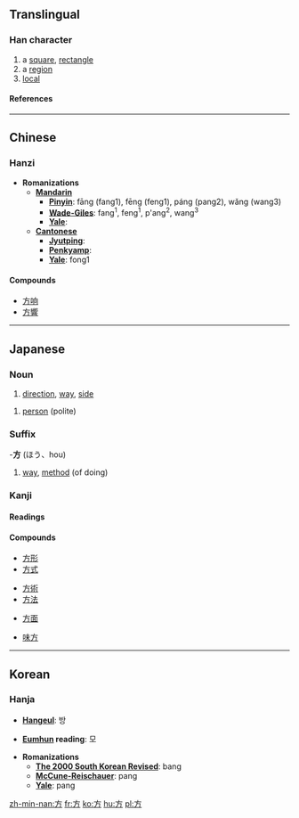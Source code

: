 ==Translingual==
===Han character===
{{Han char|rn=70|rad=方|as=00|sn=4|four=0022<sub>7</sub>|canj=卜竹尸 (YHS)}}
# a [[square]], [[rectangle]]
# a [[region]]
# [[local]]
====References====
{{Han ref|kx=0481.030|dkj=13620|dj=0842.050|hdz=32172.010|uh=65B9|ud=26041|bh=A4E8|bd=42216}}
----

==Chinese==
===Hanzi===


* '''Romanizations'''
** '''[[Mandarin]]'''
*** '''[[Pinyin]]''': fāng (fang1), fēng (feng1), páng (pang2), wǎng (wang3)
*** '''[[Wade-Giles]]''': fang<sup>1</sup>, feng<sup>1</sup>, p'ang<sup>2</sup>, wang<sup>3</sup>
*** '''[[Yale]]''': 
** '''[[Cantonese]]'''
*** '''[[Jyutping]]''':
*** '''[[Penkyamp]]''': 
*** '''[[Yale]]''': fong1

====Compounds====
*[[方响]]
*[[方響]]



----
== Japanese ==


===Noun===
{{janoun|ほう|hō}}
# [[direction]], [[way]], [[side]]

{{janoun|かた|kata}}
# [[person]] (polite)

===Suffix===
-'''方''' (ほう、hou)
# [[way]], [[method]] (of doing)

===Kanji===
{{ja-kanji|grade=2|rs=方00}}
====Readings====
{{ja-readings|on=[[ほう]] (hō)|kun=[[かた]] (kata), [[ならべる]] (naraberu), [[くらべる]] (kuraberu)}}
====Compounds====
{{top4}}
*[[方形]]
*[[方式]]
{{mid4}}
*[[方術]]
*[[方法]]
{{mid4}}
*[[方面]]
{{mid4}}
*[[味方]]
{{bottom}}

-----

==Korean==
===Hanja===

* '''[[Hangeul]]''': 방

* '''[[Eumhun]] reading''': 모

* '''Romanizations'''
** '''[[The 2000 South Korean Revised Romanization|The 2000 South Korean Revised]]''': bang
** '''[[McCune-Reischauer]]''': pang
** '''[[Yale]]''': pang






[[zh-min-nan:方]]
[[fr:方]]
[[ko:方]]
[[hu:方]]
[[pl:方]]